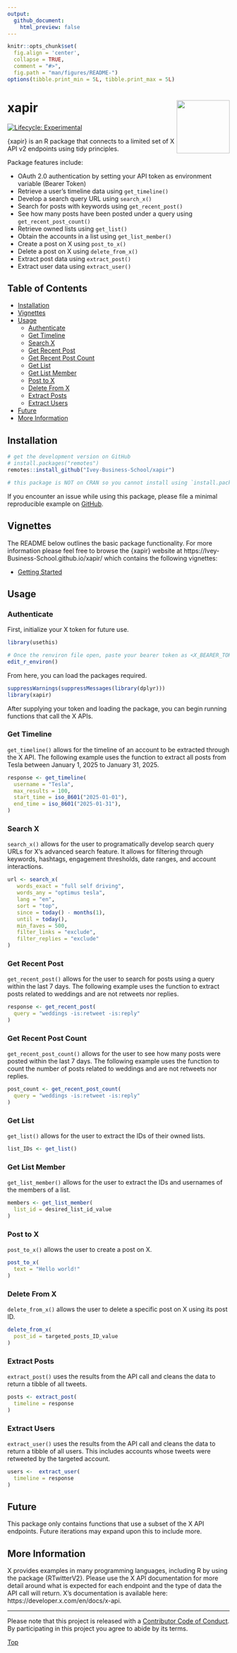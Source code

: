 ```yaml
---
output: 
  github_document:
    html_preview: false
---
```


```r
knitr::opts_chunk$set(
  fig.align = 'center',
  collapse = TRUE,
  comment = "#>",
  fig.path = "man/figures/README-")
options(tibble.print_min = 5L, tibble.print_max = 5L)
```

# xapir<img src="man/figures/xapir.png" width="120px" align="right" />

<!-- badges: start -->
[![Lifecycle: Experimental](https://lifecycle.r-lib.org/articles/figures/lifecycle-experimental.svg)](https://lifecycle.r-lib.org/articles/stages.html#experimental)
<!-- badges: end -->

{xapir} is an R package that connects to a limited set of X API v2 endpoints using 
tidy principles.  

Package features include: 

  * OAuth 2.0 authentication by setting your API token as environment variable (Bearer Token)
  * Retrieve a user's timeline data using `get_timeline()`
  * Develop a search query URL using `search_x()`
  * Search for posts with keywords using `get_recent_post()`
  * See how many posts have been posted under a query using `get_recent_post_count()`
  * Retrieve owned lists using `get_list()`
  * Obtain the accounts in a list using `get_list_member()`
  * Create a post on X using `post_to_x()`
  * Delete a post on X using `delete_from_x()`
  * Extract post data using `extract_post()`
  * Extract user data using `extract_user()`
  
## Table of Contents  
  * [Installation](#installation)
  * [Vignettes](#vignettes)
  * [Usage](#usage)
    * [Authenticate](#authenticate)
    * [Get Timeline](#get-timeline)
    * [Search X](#search-x)
    * [Get Recent Post](#get-recent-post)
    * [Get Recent Post Count](#get-recent-post-count)
    * [Get List](#get-list)
    * [Get List Member](#get-list-member)
    * [Post to X](#post-to-X)
    * [Delete From X](#delete-from-x)
    * [Extract Posts](#extract-posts)
    * [Extract Users](#extract-users)
  * [Future](#future)
  * [More Information](#more-information)

## Installation

```r
# get the development version on GitHub
# install.packages("remotes")
remotes::install_github("Ivey-Business-School/xapir")

# this package is NOT on CRAN so you cannot install using `install.packages()`
```

If you encounter an issue while using this package, please file a minimal reproducible 
example on [GitHub](https://github.com/Ivey-Business-School/xapir/issues).

## Vignettes

The README below outlines the basic package functionality. For more information 
please feel free to browse the {xapir} website at https://Ivey-Business-School.github.io/xapir/ which contains the following vignettes:

  * [Getting Started](https://Ivey-Business-School.github.io/xapir/articles/getting-started.html)

## Usage

### Authenticate
First, initialize your X token for future use. 

```r
library(usethis)

# Once the renviron file open, paste your bearer token as <X_BEARER_TOKEN = "">, then restart R
edit_r_environ()
```

From here, you can load the packages required. 

```r
suppressWarnings(suppressMessages(library(dplyr)))
library(xapir)
```

After supplying your token and loading the package, you can begin running functions that call the X APIs.

### Get Timeline

`get_timeline()` allows for the timeline of an account to be extracted through the X API. The following 
example uses the function to extract all posts from Tesla between January 1, 2025 to January 31, 2025. 

```r
response <- get_timeline(
  username = "Tesla",
  max_results = 100,
  start_time = iso_8601("2025-01-01"), 
  end_time = iso_8601("2025-01-31"),
)
```

### Search X

`search_x()` allows for the user to programatically develop search query URLs for X's advanced search feature. 
It allows for filtering through keywords, hashtags, engagement thresholds, date ranges, and account interactions.

```r
url <- search_x(
   words_exact = "full self driving",
   words_any = "optimus tesla",
   lang = "en", 
   sort = "top", 
   since = today() - months(1),
   until = today(),
   min_faves = 500,
   filter_links = "exclude", 
   filter_replies = "exclude"
)
```

### Get Recent Post

`get_recent_post()` allows for the user to search for posts using a query within the last 7 days. The 
following example uses the function to extract posts related to weddings and are not retweets nor replies.

``` r
response <- get_recent_post(
  query = "weddings -is:retweet -is:reply"
)
```

### Get Recent Post Count

`get_recent_post_count()` allows for the user to see how many posts were posted within the last 7 days. The following
example uses the function to count the number of posts related to weddings and are not retweets nor replies.

``` r
post_count <- get_recent_post_count(
  query = "weddings -is:retweet -is:reply"
)
```

### Get List

`get_list()` allows for the user to extract the IDs of their owned lists.

``` r
list_IDs <- get_list()
```

### Get List Member

`get_list_member()` allows for the user to extract the IDs and usernames of the members of a list.

``` r
members <- get_list_member(
  list_id = desired_list_id_value
)
```

### Post to X

`post_to_x()` allows the user to create a post on X. 

``` r
post_to_x(
  text = "Hello world!"
)
```

### Delete From X

`delete_from_x()` allows the user to delete a specific post on X using its post ID. 

``` r
delete_from_x(
  post_id = targeted_posts_ID_value
)
```

### Extract Posts

`extract_post()` uses the results from the API call and cleans the data to return a tibble of all tweets. 

```r
posts <- extract_post(
  timeline = response
)
```

### Extract Users

`extract_user()` uses the results from the API call and cleans the data to return a tibble of all users. 
This includes accounts whose tweets were retweeted by the targeted account. 

```r
users <-  extract_user(
  timeline = response
)
```

## Future

This package only contains functions that use a subset of the X API endpoints.
Future iterations may expand upon this to include more.

## More Information

X provides examples in many programming languages, including R by using the 
package {RTwitterV2}. Please use the X API documentation for more detail around
what is expected for each endpoint and the type of data the API call will return. 
X's documentation is available here: https://developer.x.com/en/docs/x-api.

---
Please note that this project is released with a [Contributor Code of Conduct](https://github.com/Ivey-Business-School.github.io/xapir/blob/master/.github/CODE_OF_CONDUCT.md). 
By participating in this project you agree to abide by its terms.  

[Top](#xapir)

